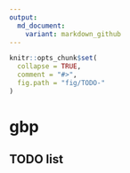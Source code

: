 ```yaml
---
output:
  md_document:
    variant: markdown_github
---
```


<!-- TODO.md is generated from TODO.Rmd. Please edit that file -->

```r
knitr::opts_chunk$set(
  collapse = TRUE,
  comment = "#>",
  fig.path = "fig/TODO-"
)
```

# gbp

## TODO list

